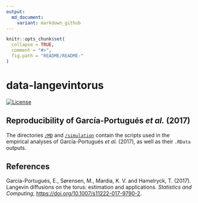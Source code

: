 ```yaml
---
output:
  md_document:
    variant: markdown_github
---
```



<!-- README.md is generated from README.Rmd. Please edit that file -->

```r
knitr::opts_chunk$set(
  collapse = TRUE,
  comment = "#>",
  fig.path = "README/README-"
)
```

data-langevintorus
==================

[![License](https://img.shields.io/badge/license-GPL%20v3-blue.svg)](https://www.gnu.org/licenses/gpl-3.0)

## Reproducibility of García-Portugués *et al.* (2017)

The directories [`/MD`](https://github.com/egarpor/data-langevintorus/tree/master/MD) and [`/simulation`](https://github.com/egarpor/data-langevintorus/tree/master/simulation) contain the scripts used in the empirical analyses of García-Portugués *et al.* (2017), as well as their `.RData` outputs.

## References

García-Portugués, E., Sørensen, M., Mardia, K. V. and Hamelryck, T. (2017). Langevin diffusions on the torus: estimation and applications. *Statistics and Computing*,  <https://doi.org/10.1007/s11222-017-9790-2>.
